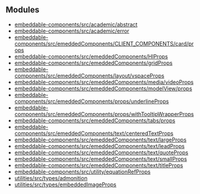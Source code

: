 ## Modules

- [embeddable-components/src/academic/abstract](/embeddable-components.src.academic.abstract.mdx)
- [embeddable-components/src/academic/error](/embeddable-components.src.academic.error.mdx)
- [embeddable-components/src/emeddedComponents/CLIENT_COMPONENTS/card/props](/embeddable-components.src.emeddedComponents.CLIENT_COMPONENTS.card.props.mdx)
- [embeddable-components/src/emeddedComponents/HlProps](/embeddable-components.src.emeddedComponents.HlProps.mdx)
- [embeddable-components/src/emeddedComponents/gridProps](/embeddable-components.src.emeddedComponents.gridProps.mdx)
- [embeddable-components/src/emeddedComponents/layout/vspaceProps](/embeddable-components.src.emeddedComponents.layout.vspaceProps.mdx)
- [embeddable-components/src/emeddedComponents/media/videoProps](/embeddable-components.src.emeddedComponents.media.videoProps.mdx)
- [embeddable-components/src/emeddedComponents/modelView/props](/embeddable-components.src.emeddedComponents.modelView.props.mdx)
- [embeddable-components/src/emeddedComponents/props/underlineProps](/embeddable-components.src.emeddedComponents.props.underlineProps.mdx)
- [embeddable-components/src/emeddedComponents/props/withTooltipWrapperProps](/embeddable-components.src.emeddedComponents.props.withTooltipWrapperProps.mdx)
- [embeddable-components/src/emeddedComponents/tabs/props](/embeddable-components.src.emeddedComponents.tabs.props.mdx)
- [embeddable-components/src/emeddedComponents/text/centeredTextProps](/embeddable-components.src.emeddedComponents.text.centeredTextProps.mdx)
- [embeddable-components/src/emeddedComponents/text/largeProps](/embeddable-components.src.emeddedComponents.text.largeProps.mdx)
- [embeddable-components/src/emeddedComponents/text/leadProps](/embeddable-components.src.emeddedComponents.text.leadProps.mdx)
- [embeddable-components/src/emeddedComponents/text/quoteProps](/embeddable-components.src.emeddedComponents.text.quoteProps.mdx)
- [embeddable-components/src/emeddedComponents/text/smallProps](/embeddable-components.src.emeddedComponents.text.smallProps.mdx)
- [embeddable-components/src/emeddedComponents/text/titleProps](/embeddable-components.src.emeddedComponents.text.titleProps.mdx)
- [embeddable-components/src/utility/equationRefProps](/embeddable-components.src.utility.equationRefProps.mdx)
- [utilities/src/types/admonition](/utilities.src.types.admonition.mdx)
- [utilities/src/types/embeddedImageProps](/utilities.src.types.embeddedImageProps.mdx)
